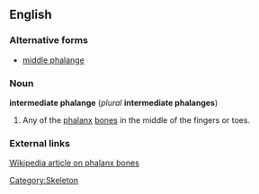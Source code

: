==English==
===Alternative forms===
*[[middle phalange]]

===Noun===
'''intermediate phalange''' (''plural'' '''intermediate phalanges''')

# Any of the [[phalanx]] [[bone]]s in the middle of the fingers or toes.

===External links===
[[w:phalanx bones|Wikipedia article on phalanx bones]]

[[Category:Skeleton]]